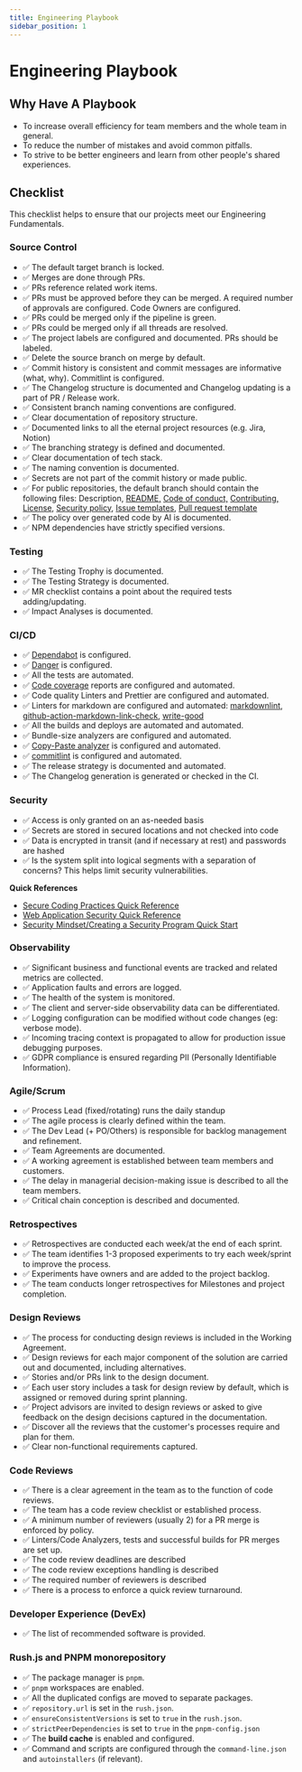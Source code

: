 ```yaml
---
title: Engineering Playbook
sidebar_position: 1
---
```


# Engineering Playbook

## Why Have A Playbook

- To increase overall efficiency for team members and the whole team in general.
- To reduce the number of mistakes and avoid common pitfalls.
- To strive to be better engineers and learn from other people's shared experiences.

## Checklist

This checklist helps to ensure that our projects meet our Engineering Fundamentals.

### Source Control

- ✅ The default target branch is locked.
- ✅ Merges are done through PRs.
- ✅ PRs reference related work items.
- ✅ PRs must be approved before they can be merged. A required number of approvals are configured. Code Owners are configured.
- ✅ PRs could be merged only if the pipeline is green.
- ✅ PRs could be merged only if all threads are resolved.
- ✅ The project labels are configured and documented. PRs should be labeled.
- ✅ Delete the source branch on merge by default.
- ✅ Commit history is consistent and commit messages are informative (what, why). Commitlint is configured.
- ✅ The Changelog structure is documented and Changelog updating is a part of PR / Release work.
- ✅ Consistent branch naming conventions are configured.
- ✅ Clear documentation of repository structure.
- ✅ Documented links to all the eternal project resources (e.g. Jira, Notion)
- ✅ The branching strategy is defined and documented.
- ✅ Clear documentation of tech stack.
- ✅ The naming convention is documented.
- ✅ Secrets are not part of the commit history or made public.
- ✅ For public repositories, the default branch should contain the following files: Description, [README,](https://github.com/runespoor-engineering/runespoorstack/blob/main/README.md) [Code of conduct,](https://github.com/runespoor-engineering/runespoorstack/blob/main/CODE_OF_CONDUCT.md) [Contributing,](https://github.com/runespoor-engineering/runespoorstack/blob/main/CONTRIBUTING.md) [License,](https://github.com/runespoor-engineering/runespoorstacka/blob/main/LICENSE) [Security policy](https://github.com/runespoor-engineering/runespoorstack/blob/main/SECURITY.md), [Issue templates](https://github.com/runespoor-engineering/runespoorstack/tree/main/.github/ISSUE_TEMPLATE), [Pull request template](https://github.com/runespoor-engineering/runespoorstack/blob/main/.github/PULL_REQUEST_TEMPLATE.md)
- ✅ The policy over generated code by AI is documented.
- ✅ NPM dependencies have strictly specified versions.

### Testing

- ✅ The Testing Trophy is documented.
- ✅ The Testing Strategy is documented.
- ✅ MR checklist contains a point about the required tests adding/updating.
- ✅ Impact Analyses is documented.

### CI/CD

- ✅ [Dependabot](https://docs.github.com/en/code-security/dependabot/working-with-dependabot) is configured.
- ✅ [Danger](https://github.com/danger/danger-js) is configured.
- ✅ All the tests are automated.
- ✅ [Code coverage](https://about.codecov.io/) reports are configured and automated.
- ✅ Code quality Linters and Prettier are configured and automated.
- ✅ Linters for markdown are configured and automated: [markdownlint](https://github.com/DavidAnson/markdownlint), [github-action-markdown-link-check](https://github.com/gaurav-nelson/github-action-markdown-link-check), [write-good](https://github.com/btford/write-good)
- ✅ All the builds and deploys are automated and automated.
- ✅ Bundle-size analyzers are configured and automated.
- ✅ [Copy-Paste analyzer](https://github.com/kucherenko/jscpd) is configured and automated.
- ✅ [commitlint](https://github.com/conventional-changelog/commitlint) is configured and automated. 
- ✅ The release strategy is documented and automated.
- ✅ The Changelog generation is generated or checked in the CI.

### Security

- ✅ Access is only granted on an as-needed basis
- ✅ Secrets are stored in secured locations and not checked into code
- ✅ Data is encrypted in transit (and if necessary at rest) and passwords are hashed
- ✅ Is the system split into logical segments with a separation of concerns? This helps limit security vulnerabilities.

**Quick References**

- [Secure Coding Practices Quick Reference](https://owasp.org/www-pdf-archive/OWASP_SCP_Quick_Reference_Guide_v2.pdf)
- [Web Application Security Quick Reference](https://owasp.org/www-pdf-archive//OWASP_Web_Application_Security_Quick_Reference_Guide_0.3.pdf)
- [Security Mindset/Creating a Security Program Quick Start](https://github.com/OWASP/Quick-Start-Guide/blob/master/OWASP%20Quick%20Start%20Guide.pdf?raw=true)

### Observability

- ✅ Significant business and functional events are tracked and related metrics are collected.
- ✅ Application faults and errors are logged.
- ✅ The health of the system is monitored.
- ✅ The client and server-side observability data can be differentiated.
- ✅ Logging configuration can be modified without code changes (eg: verbose mode).
- ✅ Incoming tracing context is propagated to allow for production issue debugging purposes.
- ✅ GDPR compliance is ensured regarding PII (Personally Identifiable Information).

### Agile/Scrum

- ✅ Process Lead (fixed/rotating) runs the daily standup
- ✅ The agile process is clearly defined within the team.
- ✅ The Dev Lead (+ PO/Others) is responsible for backlog management and refinement.
- ✅ Team Agreements are documented.
- ✅ A working agreement is established between team members and customers.
- ✅ The delay in managerial decision-making issue is described to all the team members.
- ✅ Critical chain conception is described and documented.

### Retrospectives

- ✅ Retrospectives are conducted each week/at the end of each sprint.
- ✅ The team identifies 1-3 proposed experiments to try each week/sprint to improve the process.
- ✅ Experiments have owners and are added to the project backlog.
- ✅ The team conducts longer retrospectives for Milestones and project completion.

### Design Reviews

- ✅ The process for conducting design reviews is included in the Working Agreement.
- ✅ Design reviews for each major component of the solution are carried out and documented, including alternatives.
- ✅ Stories and/or PRs link to the design document.
- ✅ Each user story includes a task for design review by default, which is assigned or removed during sprint planning.
- ✅ Project advisors are invited to design reviews or asked to give feedback on the design decisions captured in the documentation.
- ✅ Discover all the reviews that the customer's processes require and plan for them.
- ✅ Clear non-functional requirements captured.


### Code Reviews

- ✅ There is a clear agreement in the team as to the function of code reviews.
- ✅ The team has a code review checklist or established process.
- ✅ A minimum number of reviewers (usually 2) for a PR merge is enforced by policy.
- ✅ Linters/Code Analyzers, tests and successful builds for PR merges are set up.
- ✅ The code review deadlines are described
- ✅ The code review exceptions handling is described
- ✅ The required number of reviewers is described
- ✅ There is a process to enforce a quick review turnaround.

### Developer Experience (DevEx)

- ✅ The list of recommended software is provided.

### Rush.js and PNPM monorepository

- ✅ The package manager is `pnpm`.
- ✅ `pnpm` workspaces are enabled.
- ✅ All the duplicated configs are moved to separate packages.
- ✅ `repository.url` is set in the `rush.json`.
- ✅ `ensureConsistentVersions` is set to `true` in the `rush.json`.
- ✅ `strictPeerDependencies` is set to `true` in the `pnpm-config.json`
- ✅ The **build cache** is enabled and configured.
- ✅ Command and scripts are configured through the `command-line.json` and `autoinstallers` (if relevant).
